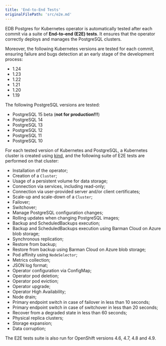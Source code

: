 ```yaml
---
title: 'End-to-End Tests'
originalFilePath: 'src/e2e.md'
---
```


EDB Postgres for Kubernetes operator is automatically tested after each
commit via a suite of **End-to-end (E2E) tests**. It ensures that
the operator correctly deploys and manages the PostgreSQL clusters.

Moreover, the following Kubernetes versions are tested for each commit,
ensuring failure and bugs detection at an early stage of the development
process:

-   1.24
-   1.23
-   1.22
-   1.21
-   1.20
-   1.19

The following PostgreSQL versions are tested:

-   PostgreSQL 15 beta (**not for production!!!**)
-   PostgreSQL 14
-   PostgreSQL 13
-   PostgreSQL 12
-   PostgreSQL 11
-   PostgreSQL 10

For each tested version of Kubernetes and PostgreSQL, a Kubernetes
cluster is created using [kind](https://kind.sigs.k8s.io/),
and the following suite of E2E tests are performed on that cluster:

-   Installation of the operator;
-   Creation of a `Cluster`;
-   Usage of a persistent volume for data storage;
-   Connection via services, including read-only;
-   Connection via user-provided server and/or client certificates;
-   Scale-up and scale-down of a `Cluster`;
-   Failover;
-   Switchover;
-   Manage PostgreSQL configuration changes;
-   Rolling updates when changing PostgreSQL images;
-   Backup and ScheduledBackups execution;
-   Backup and ScheduledBackups execution using Barman Cloud on Azure blob storage;
-   Synchronous replication;
-   Restore from backup;
-   Restore from backup using Barman Cloud on Azure blob storage;
-   Pod affinity using `NodeSelector`;
-   Metrics collection;
-   JSON log format;
-   Operator configuration via ConfigMap;
-   Operator pod deletion;
-   Operator pod eviction;
-   Operator upgrade;
-   Operator High Availability;
-   Node drain;
-   Primary endpoint switch in case of failover in less than 10 seconds;
-   Primary endpoint switch in case of switchover in less than 20 seconds;
-   Recover from a degraded state in less than 60 seconds;
-   Physical replica clusters;
-   Storage expansion;
-   Data corruption;

The E2E tests suite is also run for OpenShift versions 4.6, 4.7, 4.8 and 4.9.